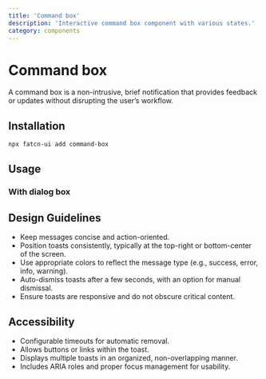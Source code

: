 ```yaml
---
title: 'Command box'
description: 'Interactive command box component with various states.'
category: components
---
```


# Command box

A command box is a non-intrusive, brief notification that provides feedback or updates without disrupting the user’s workflow.

## Installation 

```bash
npx fatcn-ui add command-box
```

## Usage

<ComponentPreview name='command_box' />

### With dialog box

<ComponentPreview name='command_box_dialog' />

## Design Guidelines

- Keep messages concise and action-oriented.
- Position toasts consistently, typically at the top-right or bottom-center of the screen.
- Use appropriate colors to reflect the message type (e.g., success, error, info, warning).
- Auto-dismiss toasts after a few seconds, with an option for manual dismissal.
- Ensure toasts are responsive and do not obscure critical content.

## Accessibility

- Configurable timeouts for automatic removal.
- Allows buttons or links within the toast.
- Displays multiple toasts in an organized, non-overlapping manner.
- Includes ARIA roles and proper focus management for usability.
